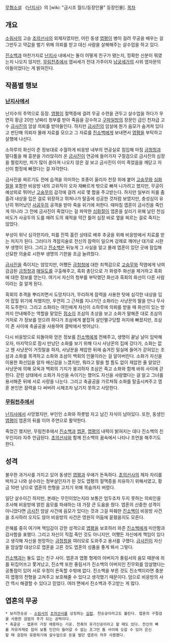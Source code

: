 [[무협소설]] 《[[난지사]]》의 [wiki: "금시조 월드/등장인물" 등장인물].
[[목차]]
== 개요 ==
[[소림사]]의 고승 [[초의선사]]의 외제자였지만, 어린 동생 [[엽평]]이 병이 걸려 무공을 배우는 걸 그만두고 약값을 벌기 위해 의뢰를 받고 대신 사람을 살해해주는 살수업을 하고 있다.

[[진소백]]과 마찬가지로 [[난지사]] 내에서는 둘이 어떻게 친구가 됐는지, 정확한 신분이 뭐였는지 나오지 않지만, [[무림천추]]에서 엽씨세가 전대 가주이자 [[남궁세가]]의 사위 엽자문의 아들이었다는 게 밝혀진다.

== 작품별 행보 ==
=== [[난지사]]에서 ===
난지수의 주역으로 등장. [[엽평]]이 절맥증에 걸려 무공 수련을 관두고 살수업을 하다가 우연히 황금 20만 냥짜리 청부를 받아 죽음을 감수하고 [[구파일방]]의 장문인 급인 천자급 고수 [[금사진]]의 암살 의뢰를 받아들인다. 하지만 [[금사진]]의 암살에 뭔가 음모가 숨겨져 있다고 판단해 의뢰자 몰래 자료를 모으고 그 자료를 [[진소백]]에게 보내면서 [[엽평]]을 부탁하고 살행에 나선다.

소하루의 화선이 준 정보대로 수월하게 비응방 내부의 연공실로 침입해 마침 [[금청청]]과 말다툼을 해 흥분을 가라앉히러 온 [[금사진]]이 연공에 들어가자 구절검으로 금사진의 심장을 찔렀지만, 피가 많이 쏟아져 나오지 않은 걸 보고 금사진이 이미 죽었음을 깨닫고 자신이 함정에 빠졌다는 걸 자각한다.

금사진을 찌르기도 전에 습격을 의미하는 호종이 울리자 천장 위에 붙어 [[고숭무]]와 [[심화절]]을 포함한 비응방 내의 고위직이 오자 재빠르게 밖으로 빠져 나가려고 했지만, 무공이 예상외로 뛰어난 [[고숭무]]의 감각에 걸려 서로 몇 합을 주고받는다. 하지만 일부러 피를 좀 흘려 내상을 입은 걸로 위장하고 뛰쳐나가 탈출에 성공한 것처럼 보였지만, 충성심이 유난히 뛰어났던 [[사공두]]의 공격을 받아 죽을 위기에 처한다. 때마침 엽혼이 금사진을 죽인 게 아니라 그 전에 금사진이 죽었다는 걸 파악한 [[심화절]]이 엽혼을 살리기 위해 날린 천심비도가 사공두의 도를 때려 도의 궤적을 약간 틀어 심장 바로 옆을 찌르는 걸로 죽지는 않았다.

부상이 워낙 심각한지라, 피를 잔뜩 흘린 상태로 배후 추궁을 위해 비응방에서 치료를 받는 처지가 된다. 그러다가 격잠지술로 전신의 잠력이 일으켜 강제로 깨어난 대가로 시한부 생명이 된다. 그리고 [[진소백]]은 뒤늦게 그 사실을 알고 몰래 엽혼이 있던 곳에 잠입해 신묘한 의술로 시한부 생명의 기한을 조금 늘려줬다.

[[금사진]]을 죽이지는 않았지만, 어쨌든 [[금청청]]에 대한 죄책감으로 [[고숭무]]와 적염에게 낚여 감금된 [[금청청]]과 [[매일도]]를 구출해주고, 흑회 총단으로 가 화령주 화선을 제거하고 흑회에 대한 정보를 얻는다. 여기서 자신의 청부를 부탁했던 화선과 흑회의 화선이 다른 사람이라는 걸 알게 된다.

흑회의 추격을 뿌리치면서 도망치다가, 무리하게 잠력을 사용한 탓에 심각한 내상을 입어 잡힐 위기에 처했지만, 우연히 그 근처를 지나가던 소화라는 사냥꾼의 딸을 만나 무사히 도주한다. 그리고 소화라는 여인에게 자신이 소하루에 의뢰를 받을 때 화선이 있는 방까지 안내해주는 역할을 맡았든 [[점소이]] 조삼의 초상을 보고 소화가 말해준 대로 조삼의 거처로 가 정보를 얻으려 하다가 조삼에게 붙잡혀 살인멸구당할 처지에 빠졌지만, 조삼이 존 사이에 축골공을 사용하여 결박에서 벗어났다.

다시 비응방으로 되돌아와 얻은 정보를 [[진소백]]에게 전해주고, 생명이 끝날 날이 임박해오자, 마지막으로 잠시 만났던 소화를 보기 위해 다시 사냥꾼의 집에 갔다가, 소화는 없고 웬 사냥꾼이 거짓말을 하자, 사냥꾼을 제압한 뒤에 숨겨진 밀실에 들어가 갇혀있는 조삼과 소화를 목격하고 소화와 조삼이 백회의 인물이라는 걸 알아버린다. 소화가 자신을 이용한 화선임을 알자 배신감을 느꼈지만, 뭐라고 말을 할 틈도 없이 제압한 줄 알았던 사냥꾼에 의해 모옥과 백회의 기지가 붕괴하자 조삼은 죽고 소화와 함께 바위 사이에 갇힌다. 갇힌 상태에서 소화가 자신을 속이기는 했어도 자신을 사랑했다는 걸 알고 그녀를 용서해준 뒤에 서로 사랑을 나눈다. 그리고 축골공을 가르쳐줘 소화를 탈출시켜주고 엽혼 본인은 잠력을 다 써버려 시체조차 남기지 못하고 사망한다.

=== [[무림천추]]에서 ===
[[난지사]]에서 사망했지만, 부인인 소화와 하룻밤 자고 남긴 자식이 남아있다. 또한, 동생인 [[엽평]]이 엽혼의 뒤를 이어 주연으로 활약한다.

죽었긴 했지만, 무림천추에서 [[진소백]]과 [[엽혼]], [[엽평]]의 내력이 밝혀지는 데다 진소백의 친우인지라 자주 언급된다. [[초의선사]]와 함께 진소백의 꿈속에서 나타나 조언을 해주기도 한다.

== 성격 ==
불우한 과거사를 가지고 있어 동생인 [[엽평]]과 우애가 돈독하다. [[초의선사]]의 제자 자리를 박차고 나와 살수라는 청부살인자가 된 것도 엽평의 절맥증을 치유하기 위해서였고, 황금 10만 냥으로 엽혼의 천형을 고치기 위해 목숨까지 버렸다.

일단 살수이긴 하지만, 본래는 무인이었는지라 보통은 엄두조차 두지 못하는 의뢰인을 조사해 비응방에 얽힌 음모를 파쇄하는 데 가장 큰 도움을 줬다. 엽혼의 신중한 성격이 아니었다면 [[금사진]] 암살 사건에 음모가 있다는 것과 그걸 파훼한 [[진소백]]이 비응방 사건을 조사하러 오지도 않아 비응방의 사건은 영원히 어둠에 묻혔을지도 모른다. 

은혜를 중히 여기며 책임감이 강한 성격으로 [[엽평]]을 보호하러 와준 [[진소백]]에게 미안함과 감사함을 표했다. 그리고 자신이 직접 죽인 것도 아니지만, 어쨌든 자신에게 책임이 있다고 생각해 자신을 원망하는 [[금청청]]을 여러모로 도와주고 용서를 구했다. [[금사진]]이 자신을 암살할 대상으로 엽혼을 고른 것도 엽혼의 성품을 좋게 봐서 그렇다.

[[진소백]]과는 둘도 없는 친구 사이. 엽혼과 엽평 형제의 아버지가 풍림서의 음모 때문에 죄를 뒤집어쓰고 쫓겨났고, 진소백 또한 풍림서가 진소백의 아버지인 진무외를 암살했다는 공통점이 있어 서로 우정이 돈독할 수밖에 없다. 진소백을 부른 것도 진소백이라면 충분히 엽평의 천형을 고쳐주고 보호해줄 수 있다고 생각했기 때문이다. 덤으로 비응방의 사건 역시 해결할 수 있다고 믿었다. 여러 면에서 진소백과 주고받는 게 많다.

== 엽혼의 무공 ==
 * 보리천승공 - [[소림사]]의 [[초의선사]]를 상징하는 [[심법]]. 천승공이라고도 불린다. 엽혼의 구절검을 사용한 검법의 주가 되는 공력이다.
 * 축골공 - 엽혼이 가장 애용하는 기공. 천축의 유가신공이라고 할 때도 있다. 전신의 뼈를 자유자재로 접어 보통 인간이 들어갈 수 없는 조그만 틈 사이에 오갈 수 있어 은신할 때 굉장히 유용하기에 살수업으로 돈을 벌던 엽혼이 자주 사용했다.
